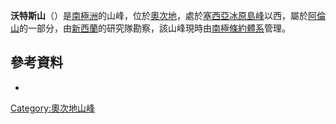 {{coord|76|44|S|159|38|E|display=title}}

'''沃特斯山'''（{{lang-en|Mount Watters}}）是[[南極洲|南極洲]]的山峰，位於[[奧次地|奧次地]]，處於[[塞西亞冰原島峰|塞西亞冰原島峰]]以西，屬於[[阿倫山|阿倫山]]的一部分，由[[新西蘭|新西蘭]]的研究隊勘察，該山峰現時由[[南極條約體系|南極條約體系]]管理。

==參考資料==
*{{usgs-gazetteer}}

{{DEFAULTSORT:Mount Watters}}
[[Category:奧次地山峰|Category:奧次地山峰]]


{{OatesLand-geo-stub}}